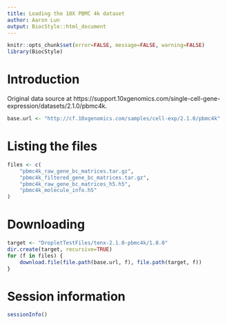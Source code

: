 ```yaml
---
title: Loading the 10X PBMC 4k dataset
author: Aaron Lun
output: BiocStyle::html_document
---
```


```r
knitr::opts_chunk$set(error=FALSE, message=FALSE, warning=FALSE)
library(BiocStyle)
```

# Introduction

Original data source at https://support.10xgenomics.com/single-cell-gene-expression/datasets/2.1.0/pbmc4k.

```r
base.url <- "http://cf.10xgenomics.com/samples/cell-exp/2.1.0/pbmc4k"
```

# Listing the files 

```r
files <- c(
    "pbmc4k_raw_gene_bc_matrices.tar.gz",
    "pbmc4k_filtered_gene_bc_matrices.tar.gz",
    "pbmc4k_raw_gene_bc_matrices_h5.h5",
    "pbmc4k_molecule_info.h5"
)
```

# Downloading 

```r
target <- "DropletTestFiles/tenx-2.1.0-pbmc4k/1.0.0"
dir.create(target, recursive=TRUE)
for (f in files) {
    download.file(file.path(base.url, f), file.path(target, f))
}
```

# Session information {-}

```r
sessionInfo()
```
